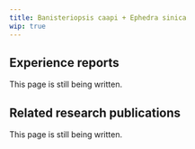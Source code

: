 ---
title: Banisteriopsis caapi + Ephedra sinica
wip: true
---

## Experience reports

This page is still being written.

## Related research publications

This page is still being written.

